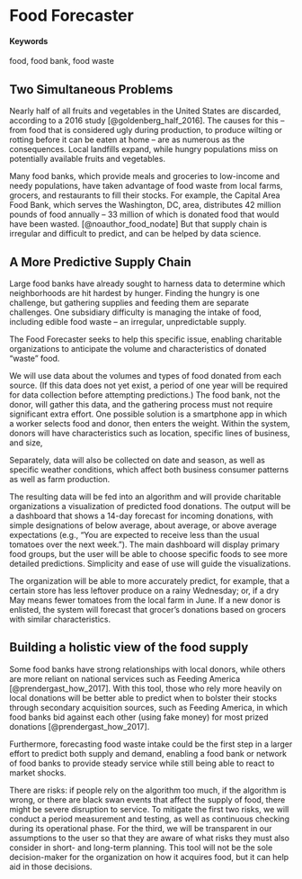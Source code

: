 # Food Forecaster {#helping-food-banks-forecast-intake}

#### Keywords {-}

food, food bank, food waste

## Two Simultaneous Problems

Nearly half of all fruits and vegetables in the United States are discarded, according to a 2016 study [@goldenberg_half_2016]. The causes for this – from food that is considered ugly during production, to produce wilting or rotting before it can be eaten at home – are as numerous as the consequences. Local landfills expand, while hungry populations miss on potentially available fruits and vegetables.

Many food banks, which provide meals and groceries to low-income and needy populations, have taken advantage of food waste from local farms, grocers, and restaurants to fill their stocks. For example, the Capital Area Food Bank, which serves the Washington, DC, area, distributes 42 million pounds of food annually – 33 million of which is donated food that would have been wasted. [@noauthor_food_nodate] But that supply chain is irregular and difficult to predict, and can be helped by data science.

## A More Predictive Supply Chain

Large food banks have already sought to harness data to determine which neighborhoods are hit hardest by hunger. Finding the hungry is one challenge, but gathering supplies and feeding them are separate challenges. One subsidiary difficulty is managing the intake of food, including edible food waste – an irregular, unpredictable supply. 

The Food Forecaster seeks to help this specific issue, enabling charitable organizations to anticipate the volume and characteristics of donated “waste” food.

We will use data about the volumes and types of food donated from each source. (If this data does not yet exist, a period of one year will be required for data collection before attempting predictions.) The food bank, not the donor, will gather this data, and the gathering process must not require significant extra effort. One possible solution is a smartphone app in which a worker selects food and donor, then enters the weight. Within the system, donors will have characteristics such as location, specific lines of business, and size,

Separately, data will also be collected on date and season, as well as specific weather conditions, which affect both business consumer patterns as well as farm production. 

The resulting data will be fed into an algorithm and will provide charitable organizations a visualization of predicted food donations. The output will be a dashboard that shows a 14-day forecast for incoming donations, with simple designations of below average, about average, or above average expectations (e.g., “You are expected to receive less than the usual tomatoes over the next week.”). The main dashboard will display primary food groups, but the user will be able to choose specific foods to see more detailed predictions. Simplicity and ease of use will guide the visualizations. 

The organization will be able to more accurately predict, for example, that a certain store has less leftover produce on a rainy Wednesday; or, if a dry May means fewer tomatoes from the local farm in June. If a new donor is enlisted, the system will forecast that grocer’s donations based on grocers with similar characteristics. 

## Building a holistic view of the food supply

Some food banks have strong relationships with local donors, while others are more reliant on national services such as Feeding America [@prendergast_how_2017]. With this tool, those who rely more heavily on local donations will be better able to predict when to bolster their stocks through secondary acquisition sources, such as Feeding America, in which food banks bid against each other (using fake money) for most prized donations [@prendergast_how_2017].

Furthermore, forecasting food waste intake could be the first step in a larger effort to predict both supply and demand, enabling a food bank or network of food banks to provide steady service while still being able to react to market shocks.

There are risks: if people rely on the algorithm too much, if the algorithm is wrong, or there are black swan events that affect the supply of food, there might be severe disruption to service. To mitigate the first two risks, we will conduct a period measurement and testing, as well as continuous checking during its operational phase. For the third, we will be transparent in our assumptions to the user so that they are aware of what risks they must also consider in short- and long-term planning. This tool will not be the sole decision-maker for the organization on how it acquires food, but it can help aid in those decisions.

